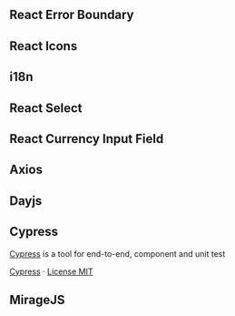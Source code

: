 
<WorkInProgress/>

## React Error Boundary

## React Icons

## i18n

## React Select

## React Currency Input Field

## Axios

## Dayjs

## Cypress

[Cypress](https://www.cypress.io/) is a tool for end-to-end, component and unit test

[Cypress](https://github.com/cypress-io/cypress) · [License MIT](https://github.com/cypress-io/cypress/blob/develop/LICENSE)

## MirageJS
